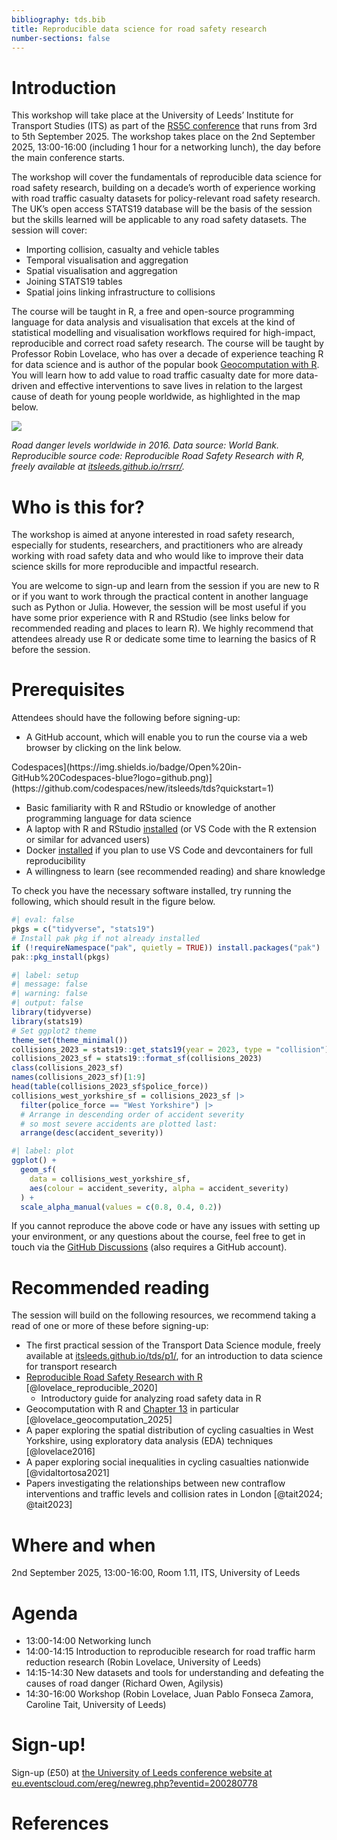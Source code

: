 ```yaml
---
bibliography: tds.bib
title: Reproducible data science for road safety research
number-sections: false
---
```


# Introduction

This workshop will take place at the University of Leeds' Institute for Transport Studies (ITS) as part of the [RS5C conference](https://www.vti.se/en/rs5c) that runs from 3rd to 5th September 2025. The workshop takes place on the 2nd September 2025, 13:00-16:00 (including 1 hour for a networking lunch), the day before the main conference starts.

The workshop will cover the fundamentals of reproducible data science for road safety research, building on a decade's worth of experience working with road traffic casualty datasets for policy-relevant road safety research.
The UK's open access STATS19 database will be the basis of the session but the skills learned will be applicable to any road safety datasets.
The session will cover:

-   Importing collision, casualty and vehicle tables
-   Temporal visualisation and aggregation
-   Spatial visualisation and aggregation
-   Joining STATS19 tables
-   Spatial joins linking infrastructure to collisions

The course will be taught in R, a free and open-source programming language for data analysis and visualisation that excels at the kind of statistical modelling and visualisation workflows required for high-impact, reproducible and correct road safety research.
The course will be taught by Professor Robin Lovelace, who has over a decade of experience teaching R for data science and is author of the popular book [Geocomputation with R](https://r.geocompx.org/).
You will learn how to add value to road traffic casualty date for more data-driven and effective interventions to save lives in relation to the largest cause of death for young people worldwide, as highlighted in the map below.

![](https://itsleeds.github.io/rrsrr/figures/road-casualties.png)

*Road danger levels worldwide in 2016. Data source: World Bank. Reproducible source code: Reproducible Road Safety Research with R, freely available at [itsleeds.github.io/rrsrr/](https://itsleeds.github.io/rrsrr/).*

# Who is this for?

The workshop is aimed at anyone interested in road safety research, especially for students, researchers, and practitioners who are already working with road safety data and who would like to improve their data science skills for more reproducible and impactful research.

You are welcome to sign-up and learn from the session if you are new to R or if you want to work through the practical content in another language such as Python or Julia.
However, the session will be most useful if you have some prior experience with R and RStudio (see links below for recommended reading and places to learn R).
We highly recommend that attendees already use R or dedicate some time to learning the basics of R before the session.

# Prerequisites

Attendees should have the following before signing-up:

-   A GitHub account, which will enable you to run the course via a web browser by clicking on the link below. 

Codespaces](https://img.shields.io/badge/Open%20in-GitHub%20Codespaces-blue?logo=github.png)](https://github.com/codespaces/new/itsleeds/tds?quickstart=1)


-   Basic familiarity with R and RStudio or knowledge of another programming language for data science
-   A laptop with R and RStudio [installed](https://posit.co/download/rstudio-desktop/) (or VS Code with the R extension or similar for advanced users)
-   Docker [installed](https://docs.docker.com/get-docker/) if you plan to use VS Code and devcontainers for full reproducibility
-   A willingness to learn (see recommended reading) and share knowledge

To check you have the necessary software installed, try running the following, which should result in the figure below.

```r
#| eval: false
pkgs = c("tidyverse", "stats19")
# Install pak pkg if not already installed
if (!requireNamespace("pak", quietly = TRUE)) install.packages("pak")
pak::pkg_install(pkgs)
```

```r
#| label: setup
#| message: false
#| warning: false
#| output: false
library(tidyverse)
library(stats19)
# Set ggplot2 theme
theme_set(theme_minimal())
collisions_2023 = stats19::get_stats19(year = 2023, type = "collision")
collisions_2023_sf = stats19::format_sf(collisions_2023)
class(collisions_2023_sf)
names(collisions_2023_sf)[1:9]
head(table(collisions_2023_sf$police_force))
collisions_west_yorkshire_sf = collisions_2023_sf |>
  filter(police_force == "West Yorkshire") |>
  # Arrange in descending order of accident severity
  # so most severe accidents are plotted last:
  arrange(desc(accident_severity))
```


```r
#| label: plot
ggplot() +
  geom_sf(
    data = collisions_west_yorkshire_sf,
    aes(colour = accident_severity, alpha = accident_severity)
  ) +
  scale_alpha_manual(values = c(0.8, 0.4, 0.2))
```

If you cannot reproduce the above code or have any issues with setting up your environment, or any questions about the course, feel free to get in touch via the [GitHub Discussions](https://github.com/itsleeds/tds/discussions) (also requires a GitHub account).

# Recommended reading

The session will build on the following resources, we recommend taking a read of one or more of these before signing-up:

-   The first practical session of the Transport Data Science module, freely available at [itsleeds.github.io/tds/p1/](https://itsleeds.github.io/tds/p1/), for an introduction to data science for transport research
-   [Reproducible Road Safety Research with R](https://itsleeds.github.io/rrsrr/) [@lovelace_reproducible_2020]
    -   Introductory guide for analyzing road safety data in R
-   Geocomputation with R and [Chapter 13](https://r.geocompx.org/transport.html) in particular [@lovelace_geocomputation_2025]
-   A paper exploring the spatial distribution of cycling casualties in West Yorkshire, using exploratory data analysis (EDA) techniques [@lovelace2016]
-   A paper exploring social inequalities in cycling casualties nationwide [@vidaltortosa2021]
-   Papers investigating the relationships between new contraflow interventions and traffic levels and collision rates in London [@tait2024; @tait2023]

# Where and when

2nd September 2025, 13:00-16:00, Room 1.11, ITS, University of Leeds

# Agenda

- 13:00-14:00 Networking lunch
- 14:00-14:15 Introduction to reproducible research for road traffic harm reduction research (Robin Lovelace, University of Leeds)
- 14:15-14:30 New datasets and tools for understanding and defeating the causes of road danger (Richard Owen, Agilysis)
- 14:30-16:00 Workshop (Robin Lovelace, Juan Pablo Fonseca Zamora, Caroline Tait, University of Leeds)

# Sign-up!

<!-- https://eu.eventscloud.com/ereg/newreg.php?eventid=200280778& -->
Sign-up (£50) at [the University of Leeds conference website at eu.eventscloud.com/ereg/newreg.php?eventid=200280778](https://eu.eventscloud.com/ereg/newreg.php?eventid=200280778)

# References